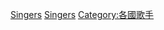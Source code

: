 
{{DEFAULTSORT:Azerbaijani male singers}}
[[Category:各职业阿塞拜疆人|Singers]]
[[Category:阿塞拜疆音乐家|Singers]]
[[Category:各國歌手|Category:各國歌手]]